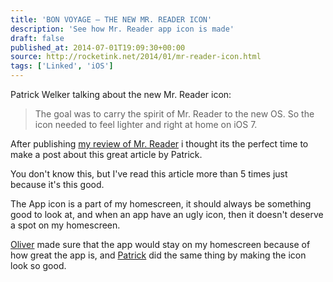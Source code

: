 ```yaml
---
title: 'BON VOYAGE – THE NEW MR. READER ICON'
description: 'See how Mr. Reader app icon is made'
draft: false
published_at: 2014-07-01T19:09:30+00:00
source: http://rocketink.net/2014/01/mr-reader-icon.html
tags: ['Linked', 'iOS']
---
```


Patrick Welker talking about the new Mr. Reader icon:

> The goal was to carry the spirit of Mr. Reader to the new OS. So the icon needed to feel lighter and right at home on iOS 7.

After publishing [my review of Mr. Reader](https://www.news47ell.com/reviews/mr-reader-review) i thought its the perfect time to make a post about this great article by Patrick.

You don't know this, but I've read this article more than 5 times just because it's this good.

The App icon is a part of my homescreen, it should always be something good to look at, and when an app have an ugly icon, then it doesn't deserve a spot on my homescreen.

[Oliver](https://twitter.com/curioustimes) made sure that the app would stay on my homescreen because of how great the app is, and [Patrick](https://twitter.com/_patrickwelker) did the same thing by making the icon look so good.
